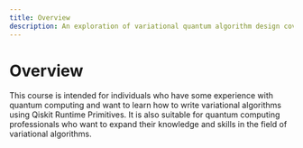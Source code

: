 ```yaml
---
title: Overview
description: An exploration of variational quantum algorithm design covers applications to chemistry, Max-Cut and more.
---
```


# Overview

This course is intended for individuals who have some experience with quantum computing and want to learn how to write variational algorithms using Qiskit Runtime Primitives. It is also suitable for quantum computing professionals who want to expand their knowledge and skills in the field of variational algorithms.
